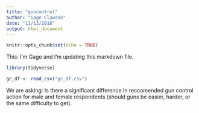 ```yaml
---
title: "guncontrol"
author: "Gage Clawson"
date: "11/13/2018"
output: html_document
---
```


```r
knitr::opts_chunk$set(echo = TRUE)
```

This: I'm Gage and I'm updating this markdown file. 



```r
library(tidyverse)

gc_df <- read_csv("gc_df.csv")

```


We are asking: Is there a significant difference in reccomended gun control action for male and female respondents (should guns be easier, harder, or the same difficulty to get). 

```r

```

